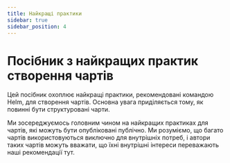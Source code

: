 ```yaml
---
title: Найкращі практики
sidebar: true
sidebar_position: 4
---
```


# Посібник з найкращих практик створення чартів

Цей посібник охоплює найкращі практики, рекомендовані командою Helm, для створення чартів. Основна увага приділяється тому, як повинні бути структуровані чарти.

Ми зосереджуємось головним чином на найкращих практиках для чартів, які можуть бути опубліковані публічно. Ми розуміємо, що багато чартів використовуються виключно для внутрішніх потреб, і автори таких чартів можуть вважати, що їхні внутрішні інтереси переважають наші рекомендації тут.


<DocCardList />